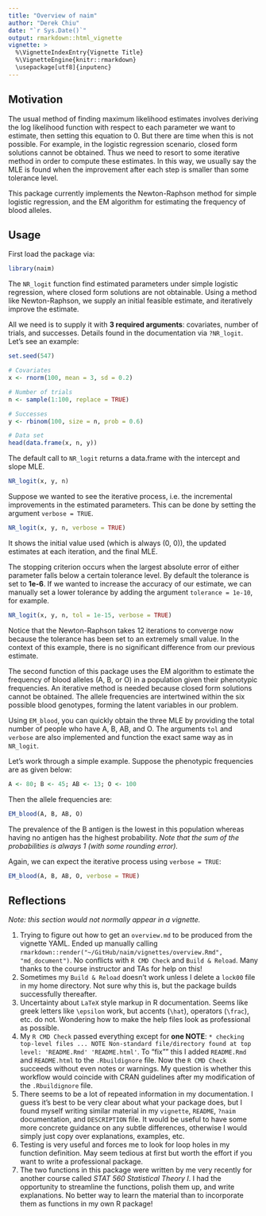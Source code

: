 ```yaml
---
title: "Overview of naim"
author: "Derek Chiu"
date: "`r Sys.Date()`"
output: rmarkdown::html_vignette
vignette: >
  %\VignetteIndexEntry{Vignette Title}
  %\VignetteEngine{knitr::rmarkdown}
  \usepackage[utf8]{inputenc}
---
```


## Motivation
The usual method of finding maximum likelihood estimates involves deriving the log likelihood function with respect to each parameter we want to estimate, then setting this equation to 0. But there are time when this is not possible. For example, in the logistic regression scenario, closed form solutions cannot be obtained. Thus we need to resort to some iterative method in order to compute these estimates. In this way, we usually say the MLE is found when the improvement after each step is smaller than some tolerance level.

This package currently implements the Newton-Raphson method for simple logistic regression, and the EM algorithm for estimating the frequency of blood alleles.


## Usage
First load the package via:

```r
library(naim)
```

The `NR_logit` function find estimated parameters under simple logistic regression, where closed form solutions are not obtainable. Using a method like Newton-Raphson, we supply an initial feasible estimate, and iteratively improve the estimate.

All we need is to supply it with __3 required arguments__: covariates, number of trials, and successes. Details found in the documentation via `?NR_logit`. Let's see an example:

```r
set.seed(547)

# Covariates
x <- rnorm(100, mean = 3, sd = 0.2)

# Number of trials
n <- sample(1:100, replace = TRUE)

# Successes
y <- rbinom(100, size = n, prob = 0.6)

# Data set
head(data.frame(x, n, y))
```

The default call to `NR_logit` returns a data.frame with the intercept and slope MLE.

```r
NR_logit(x, y, n)
```

Suppose we wanted to see the iterative process, i.e. the incremental improvements in the estimated parameters. This can be done by setting the argument `verbose = TRUE`.

```r
NR_logit(x, y, n, verbose = TRUE)
```

It shows the initial value used (which is always (0, 0)), the updated estimates at each iteration, and the final MLE.

The stopping criterion occurs when the largest absolute error of either parameter falls below a certain tolerance level. By default the tolerance is set to __1e-6__. If we wanted to increase the accuracy of our estimate, we can manually set a lower tolerance by adding the argument `tolerance = 1e-10`, for example.

```r
NR_logit(x, y, n, tol = 1e-15, verbose = TRUE)
```

Notice that the Newton-Raphson takes 12 iterations to converge now because the tolerance has been set to an extremely small value. In the context of this example, there is no significant difference from our previous estimate.

The second function of this package uses the EM algorithm to estimate the frequency of blood alleles (A, B, or O) in a population given their phenotypic frequencies.
An iterative method is needed because closed form solutions cannot be obtained. The allele frequencies are intertwined within the six possible blood genotypes, forming the latent variables in our problem.

Using `EM_blood`, you can quickly obtain the three MLE by providing the total number of people who have A, B, AB, and O. The arguments `tol` and `verbose` are also implemented and function the exact same way as in `NR_logit`.

Let's work through a simple example. Suppose the phenotypic frequencies are as given below:

```r
A <- 80; B <- 45; AB <- 13; O <- 100
```

Then the allele frequencies are:

```r
EM_blood(A, B, AB, O)
```

The prevalence of the B antigen is the lowest in this population whereas having no antigen has the highest probability. _Note that the sum of the probabilities is always 1 (with some rounding error)._

Again, we can expect the iterative process using `verbose = TRUE`:

```r
EM_blood(A, B, AB, O, verbose = TRUE)
```

## Reflections
_Note: this section would not normally appear in a vignette._

1. Trying to figure out how to get an `overview.md` to be produced from the vignette YAML. Ended up manually calling `rmarkdown::render("~/GitHub/naim/vignettes/overview.Rmd", "md_document")`. No conflicts with `R CMD Check` and `Build & Reload`. Many thanks to the course instructor and TAs for help on this!
2. Sometimes my `Build & Reload` doesn't work unless I delete a `lock00` file in my home directory. Not sure why this is, but the package builds successfully thereafter.
3. Uncertainty about `LaTeX` style markup in R documentation. Seems like greek letters like `\epsilon` work, but accents (`\hat`), operators (`\frac`), etc. do not. Wondering how to make the help files look as professional as possible.
4. My `R CMD Check` passed everything except for __one NOTE__: `* checking top-level files ... NOTE Non-standard file/directory found at top level: 'README.Rmd' 'README.html'`. To "fix"" this I added `README.Rmd` and `README.html` to the `.Rbuildignore` file. Now the `R CMD Check` succeeds without even notes or warnings. My question is whether this workflow would coincide with CRAN guidelines after my modification of the `.Rbuildignore` file.
5. There seems to be a lot of repeated information in my documentation. I guess it's best to be very clear about what your package does, but I found myself writing similar material in my `vignette`, `README`, `?naim` documentation, and `DESCRIPTION` file. It would be useful to have some more concrete guidance on any subtle differences, otherwise I would simply just copy over explanations, examples, etc.
6. Testing is very useful and forces me to look for loop holes in my function definition. May seem tedious at first but worth the effort if you want to write a professional package.
7. The two functions in this package were written by me very recently for another course called _STAT 560 Statistical Theory I_. I had the opportunity to streamline the functions, polish them up, and write explanations. No better way to learn the material than to incorporate them as functions in my own R package!
